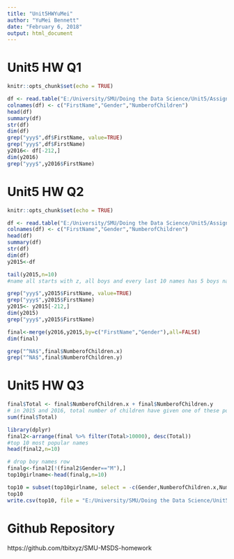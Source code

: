 ---
title: "Unit5HWYuMei"
author: "YuMei Bennett"
date: "February 6, 2018"
output: html_document
---

# Unit5 HW Q1
```{r Q1, include=TRUE}
knitr::opts_chunk$set(echo = TRUE)

df <- read.table("E:/University/SMU/Doing the Data Science/Unit5/Assignment5files/yob2016.txt", sep=";",header = FALSE)
colnames(df) <- c("FirstName","Gender","NumberofChildren")
head(df)
summary(df)
str(df)
dim(df)
grep("yyy$",df$FirstName, value=TRUE)
grep("yyy$",df$FirstName)
y2016<- df[-212,]
dim(y2016)
grep("yyy$",y2016$FirstName)

```

# Unit5 HW Q2
```{r Q2, include=TRUE}
knitr::opts_chunk$set(echo = TRUE)

df <- read.table("E:/University/SMU/Doing the Data Science/Unit5/Assignment5files/yob2015.txt", sep=",",header = FALSE)
colnames(df) <- c("FirstName","Gender","NumberofChildren")
head(df)
summary(df)
str(df)
dim(df)
y2015<-df

tail(y2015,n=10)
#name all starts with z, all boys and every last 10 names has 5 boys named after.

grep("yyy$",y2015$FirstName, value=TRUE)
grep("yyy$",y2015$FirstName)
y2015<- y2015[-212,]
dim(y2015)
grep("yyy$",y2015$FirstName)

final<-merge(y2016,y2015,by=c("FirstName","Gender"),all=FALSE)
dim(final)

grep("^NA$",final$NumberofChildren.x)
grep("^NA$",final$NumberofChildren.y)
```
# Unit5 HW Q3
```{r Q3, include=TRUE, echo=TRUE}

final$Total <- final$NumberofChildren.x + final$NumberofChildren.y
# in 2015 and 2016, total number of children have given one of these popular names
sum(final$Total)

library(dplyr)
final2<-arrange(final %>% filter(Total>10000), desc(Total))
#top 10 most popular names
head(final2,n=10)

# drop boy names row
finalg<-final2[!(final2$Gender=="M"),]
top10girlname<-head(finalg,n=10)

top10 = subset(top10girlname, select = -c(Gender,NumberofChildren.x,NumberofChildren.y) )
top10
write.csv(top10, file = "E:/University/SMU/Doing the Data Science/Unit5/top10.csv")

```
# Github Repository
https://github.com/tbitxyz/SMU-MSDS-homework
